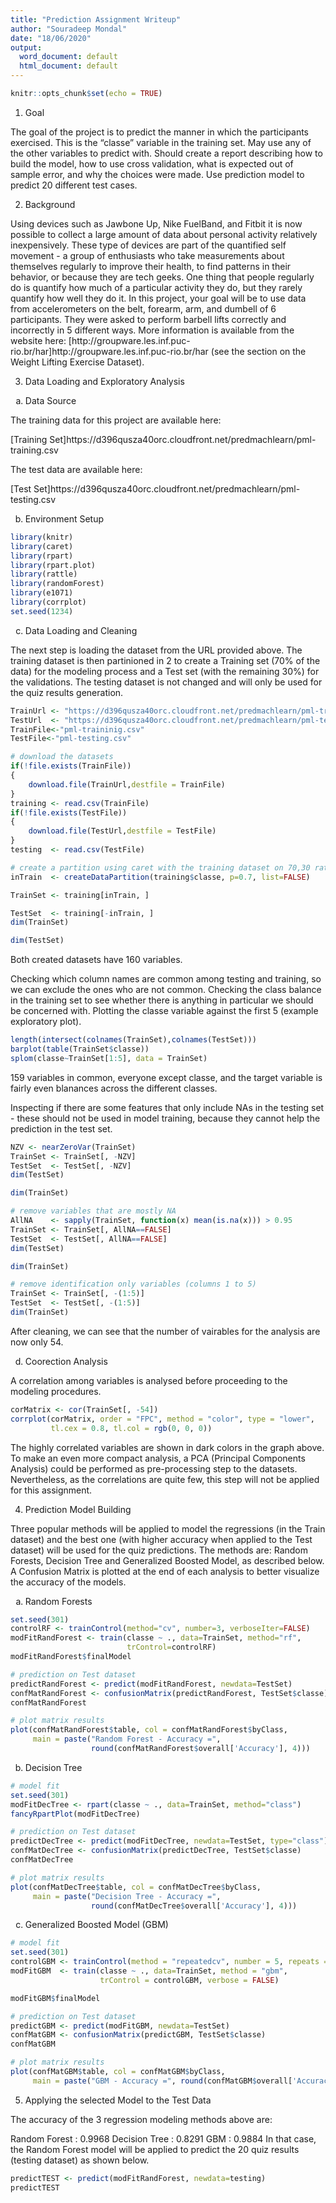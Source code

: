 ```yaml
---
title: "Prediction Assignment Writeup"
author: "Souradeep Mondal"
date: "18/06/2020"
output:
  word_document: default
  html_document: default
---
```


```r
knitr::opts_chunk$set(echo = TRUE)
```

1. Goal

The goal of the project is to predict the manner in which the participants exercised. This is the "classe" variable in the training set. May use any of the other variables to predict with. Should create a report describing how to build the model, how to use cross validation, what is expected out of sample error, and why  the choices were made. Use prediction model to predict 20 different test cases.



2. Background

Using devices such as Jawbone Up, Nike FuelBand, and Fitbit it is now possible to collect a large amount of data about personal activity relatively inexpensively. These type of devices are part of the quantified self movement - a group of enthusiasts who take measurements about themselves regularly to improve their health, to find patterns in their behavior, or because they are tech geeks. One thing that people regularly do is quantify how much of a particular activity they do, but they rarely quantify how well they do it. In this project, your goal will be to use data from accelerometers on the belt, forearm, arm, and dumbell of 6 participants. They were asked to perform barbell lifts correctly and incorrectly in 5 different ways. More information is available from the website here: [http://groupware.les.inf.puc-rio.br/har]http://groupware.les.inf.puc-rio.br/har (see the section on the Weight Lifting Exercise Dataset).



3. Data Loading and Exploratory Analysis
a. Data Source

The training data for this project are available here:

[Training Set]https://d396qusza40orc.cloudfront.net/predmachlearn/pml-training.csv

The test data are available here:

[Test Set]https://d396qusza40orc.cloudfront.net/predmachlearn/pml-testing.csv

b. Environment Setup
```r
library(knitr)
library(caret)
library(rpart)
library(rpart.plot)
library(rattle)
library(randomForest)
library(e1071)
library(corrplot)
set.seed(1234)
```



c. Data Loading and Cleaning

The next step is loading the dataset from the URL provided above. The training dataset is then partinioned in 2 to create a Training set (70% of the data) for the modeling process and a Test set (with the remaining 30%) for the validations. The testing dataset is not changed and will only be used for the quiz results generation.
```r
TrainUrl <- "https://d396qusza40orc.cloudfront.net/predmachlearn/pml-training.csv"
TestUrl  <- "https://d396qusza40orc.cloudfront.net/predmachlearn/pml-testing.csv"
TrainFile<-"pml-traininig.csv"
TestFile<-"pml-testing.csv"

# download the datasets
if(!file.exists(TrainFile))
{
    download.file(TrainUrl,destfile = TrainFile)
}
training <- read.csv(TrainFile)
if(!file.exists(TestFile))
{
    download.file(TestUrl,destfile = TestFile)
}
testing  <- read.csv(TestFile)

# create a partition using caret with the training dataset on 70,30 ratio
inTrain  <- createDataPartition(training$classe, p=0.7, list=FALSE)

TrainSet <- training[inTrain, ]

TestSet  <- training[-inTrain, ]
dim(TrainSet)
```


```r
dim(TestSet)
```


Both created datasets have 160 variables.

Checking which column names are common among testing and training, so we can exclude the ones who are not common. Checking the class balance in the training set to see whether there is anything in particular we should be concerned with. Plotting the classe variable against the first 5 (example exploratory plot).
```r
length(intersect(colnames(TrainSet),colnames(TestSet)))
barplot(table(TrainSet$classe))
splom(classe~TrainSet[1:5], data = TrainSet)
```


159 variables in common, everyone except classe, and the target variable is fairly even blanances across the different classes.

Inspecting if there are some features that only include NAs in the testing set - these should not be used in model training, because they cannot help the prediction in the test set. 
```r
NZV <- nearZeroVar(TrainSet)
TrainSet <- TrainSet[, -NZV]
TestSet  <- TestSet[, -NZV]
dim(TestSet)
```


```r
dim(TrainSet)
```


```r
# remove variables that are mostly NA
AllNA    <- sapply(TrainSet, function(x) mean(is.na(x))) > 0.95
TrainSet <- TrainSet[, AllNA==FALSE]
TestSet  <- TestSet[, AllNA==FALSE]
dim(TestSet)
```


```r
dim(TrainSet)
```


```r
# remove identification only variables (columns 1 to 5)
TrainSet <- TrainSet[, -(1:5)]
TestSet  <- TestSet[, -(1:5)]
dim(TrainSet)
```
After cleaning, we can see that the number of vairables for the analysis are now only 54.


d. Coorection Analysis

A correlation among variables is analysed before proceeding to the modeling procedures.
```r
corMatrix <- cor(TrainSet[, -54])
corrplot(corMatrix, order = "FPC", method = "color", type = "lower", 
         tl.cex = 0.8, tl.col = rgb(0, 0, 0))
```
The highly correlated variables are shown in dark colors in the graph above. To make an even more compact analysis, a PCA (Principal Components Analysis) could be performed as pre-processing step to the datasets. Nevertheless, as the correlations are quite few, this step will not be applied for this assignment.


4. Prediction Model Building

Three popular methods will be applied to model the regressions (in the Train dataset) and the best one (with higher accuracy when applied to the Test dataset) will be used for the quiz predictions. The methods are: Random Forests, Decision Tree and Generalized Boosted Model, as described below. A Confusion Matrix is plotted at the end of each analysis to better visualize the accuracy of the models.

a. Random Forests
```r
set.seed(301)
controlRF <- trainControl(method="cv", number=3, verboseIter=FALSE)
modFitRandForest <- train(classe ~ ., data=TrainSet, method="rf",
                          trControl=controlRF)
modFitRandForest$finalModel
```


```r
# prediction on Test dataset
predictRandForest <- predict(modFitRandForest, newdata=TestSet)
confMatRandForest <- confusionMatrix(predictRandForest, TestSet$classe)
confMatRandForest
```


```r
# plot matrix results
plot(confMatRandForest$table, col = confMatRandForest$byClass, 
     main = paste("Random Forest - Accuracy =",
                  round(confMatRandForest$overall['Accuracy'], 4)))
```


b. Decision Tree
```r
# model fit
set.seed(301)
modFitDecTree <- rpart(classe ~ ., data=TrainSet, method="class")
fancyRpartPlot(modFitDecTree)
```


```r
# prediction on Test dataset
predictDecTree <- predict(modFitDecTree, newdata=TestSet, type="class")
confMatDecTree <- confusionMatrix(predictDecTree, TestSet$classe)
confMatDecTree
```


```r
# plot matrix results
plot(confMatDecTree$table, col = confMatDecTree$byClass, 
     main = paste("Decision Tree - Accuracy =",
                  round(confMatDecTree$overall['Accuracy'], 4)))
```


c. Generalized Boosted Model (GBM)
```r
# model fit
set.seed(301)
controlGBM <- trainControl(method = "repeatedcv", number = 5, repeats = 1)
modFitGBM  <- train(classe ~ ., data=TrainSet, method = "gbm",
                    trControl = controlGBM, verbose = FALSE)
```


```r
modFitGBM$finalModel
```


```r
# prediction on Test dataset
predictGBM <- predict(modFitGBM, newdata=TestSet)
confMatGBM <- confusionMatrix(predictGBM, TestSet$classe)
confMatGBM
```


```r
# plot matrix results
plot(confMatGBM$table, col = confMatGBM$byClass, 
     main = paste("GBM - Accuracy =", round(confMatGBM$overall['Accuracy'], 4)))
```


5. Applying the selected Model to the Test Data

The accuracy of the 3 regression modeling methods above are:

Random Forest : 0.9968 Decision Tree : 0.8291 GBM : 0.9884 In that case, the Random Forest model will be applied to predict the 20 quiz results (testing dataset) as shown below.
```r
predictTEST <- predict(modFitRandForest, newdata=testing)
predictTEST
```

